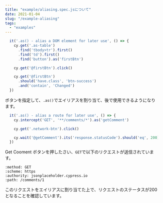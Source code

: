 ```yaml
---
title: "example/aliasing.spec.jsについて"
date: 2021-01-04
slug: "/example-aliasing"
tags:
  - "examples"
---
```


```js
  it('.as() - alias a DOM element for later use', () => {
    cy.get('.as-table')
      .find('tbody>tr').first()
      .find('td').first()
      .find('button').as('firstBtn')

    cy.get('@firstBtn').click()

    cy.get('@firstBtn')
      .should('have.class', 'btn-success')
      .and('contain', 'Changed')
  })
```
ボタンを指定して、`.as()`でエイリアスを割り当て、後で使用できるようになります。  
```js
  it('.as() - alias a route for later use', () => {
    cy.intercept('GET', '**/comments/*').as('getComment')

    cy.get('.network-btn').click()

    cy.wait('@getComment').its('response.statusCode').should('eq', 200)
  })
```
Get Cooment ボタンを押したさい、`GET`で以下のリクエストが送信されています。  
```
:method: GET
:scheme: https
:authority: jsonplaceholder.cypress.io
:path: /comments/1
```
このリクエストをエイリアスに割り当てた上で、リクエストのステータスが200となることを確認しています。